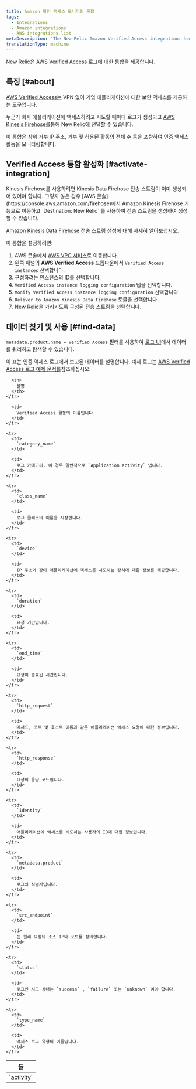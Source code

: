 ```yaml
---
title: Amazon 확인 액세스 모니터링 통합
tags:
  - Integrations
  - Amazon integrations
  - AWS integrations list
metaDescription: 'The New Relic Amazon Verified Access integration: how to enable it, and what data it reports.'
translationType: machine
---
```


New Relic은 [AWS Verified Access 로그](https://docs.aws.amazon.com/verified-access/latest/ug/what-is-verified-access.html)에 대한 통합을 제공합니다.

## 특징 [#about]

[AWS Verified Access는](https://aws.amazon.com/verified-access/) VPN 없이 기업 애플리케이션에 대한 보안 액세스를 제공하는 도구입니다.

누군가 회사 애플리케이션에 액세스하려고 시도할 때마다 로그가 생성되고 [AWS Kinesis Firehose를](https://aws.amazon.com/kinesis/firehose)통해 New Relic에 전달할 수 있습니다.

이 통합은 상위 거부 IP 주소, 거부 및 허용된 활동의 전체 수 등을 포함하여 인증 액세스 활동을 모니터링합니다.

## Verified Access 통합 활성화 [#activate-integration]

<Callout variant="important">
  Kinesis Firehose를 사용하려면 Kinesis Data Firehose 전송 스트림이 이미 생성되어 있어야 합니다. 그렇지 않은 경우 [AWS 콘솔](https://console.aws.amazon.com/firehose)에서 Amazon Kinesis Firehose 기능으로 이동하고 `Destination: New Relic` 를 사용하여 전송 스트림을 생성하여 생성할 수 있습니다.

  [Amazon Kinesis Data Firehose 전송 스트림 생성에 대해 자세히 알아보십시오.](https://docs.aws.amazon.com/firehose/latest/dev/basic-create.html?icmpid=docs_console_unmapped)
</Callout>

이 통합을 설정하려면:

1. AWS 콘솔에서 [AWS VPC 서비스](https://console.aws.amazon.com/vpc)로 이동합니다.
2. 왼쪽 패널의 **AWS Verified Access** 드롭다운에서 `Verified Access instances` 선택합니다.
3. 구성하려는 인스턴스의 ID를 선택합니다.
4. `Verified Access instance logging configuration` 탭을 선택합니다.
5. `Modify Verified Access instance logging configuration` 선택합니다.
6. `Deliver to Amazon Kinesis Data Firehose` 토글을 선택합니다.
7. New Relic을 가리키도록 구성된 전송 스트림을 선택합니다.

## 데이터 찾기 및 사용 [#find-data]

`metadata.product.name = Verified Access` 필터를 사용하여 [로그 UI](/docs/logs/ui-data/use-logs-ui)에서 데이터를 쿼리하고 탐색할 수 있습니다.

이 표는 인증 액세스 로그에서 보고된 데이터를 설명합니다. 예제 로그는 [AWS Verified Access 로그 예제 문서를](https://docs.aws.amazon.com/verified-access/latest/ug/verified-access-logs-examples.html)참조하십시오.

<table>
  <thead>
    <tr>
      <th style={{ width: "200px" }}>
        들
      </th>

      <th>
        설명
      </th>
    </tr>
  </thead>

  <tbody>
    <tr>
      <td>
        `activity`
      </td>

      <td>
        Verified Access 활동의 이름입니다.
      </td>
    </tr>

    <tr>
      <td>
        `category_name`
      </td>

      <td>
        로그 카테고리. 이 경우 일반적으로 `Application activity` 입니다.
      </td>
    </tr>

    <tr>
      <td>
        `class_name`
      </td>

      <td>
        로그 클래스의 이름을 지정합니다.
      </td>
    </tr>

    <tr>
      <td>
        `device`
      </td>

      <td>
        IP 주소와 같이 애플리케이션에 액세스를 시도하는 장치에 대한 정보를 제공합니다.
      </td>
    </tr>

    <tr>
      <td>
        `duration`
      </td>

      <td>
        요청 기간입니다.
      </td>
    </tr>

    <tr>
      <td>
        `end_time`
      </td>

      <td>
        요청이 종료된 시간입니다.
      </td>
    </tr>

    <tr>
      <td>
        `http_request`
      </td>

      <td>
        메서드, 포트 및 호스트 이름과 같은 애플리케이션 액세스 요청에 대한 정보입니다.
      </td>
    </tr>

    <tr>
      <td>
        `http_response`
      </td>

      <td>
        요청의 응답 코드입니다.
      </td>
    </tr>

    <tr>
      <td>
        `identity`
      </td>

      <td>
        애플리케이션에 액세스를 시도하는 사용자의 ID에 대한 정보입니다.
      </td>
    </tr>

    <tr>
      <td>
        `metadata.product`
      </td>

      <td>
        로그의 식별자입니다.
      </td>
    </tr>

    <tr>
      <td>
        `src_endpoint`
      </td>

      <td>
        는 원래 요청의 소스 IP와 포트를 정의합니다.
      </td>
    </tr>

    <tr>
      <td>
        `status`
      </td>

      <td>
        로그인 시도 상태는 `success` , `failure` 또는 `unknown` 여야 합니다.
      </td>
    </tr>

    <tr>
      <td>
        `type_name`
      </td>

      <td>
        액세스 로그 유형의 이름입니다.
      </td>
    </tr>
  </tbody>
</table>